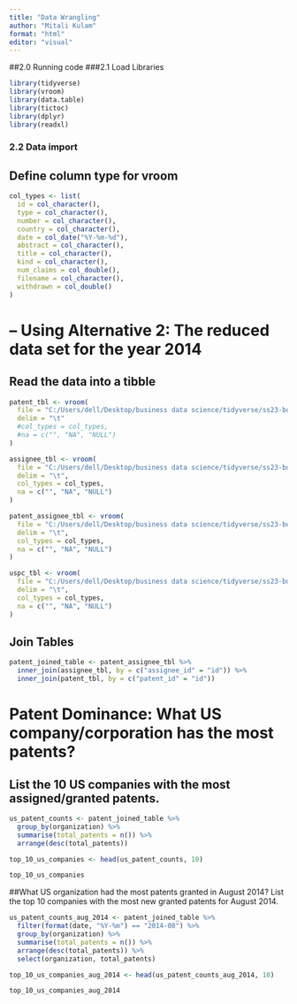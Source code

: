 ```yaml
---
title: "Data Wrangling"
author: "Mitali Kulam"
format: "html"
editor: "visual"
---
```


##2.0 Running code ###2.1 Load Libraries

```r
library(tidyverse)
library(vroom)
library(data.table)
library(tictoc)
library(dplyr)
library(readxl)

```

### 2.2 Data import

## Define column type for vroom

```r
col_types <- list(
  id = col_character(),
  type = col_character(),
  number = col_character(),
  country = col_character(),
  date = col_date("%Y-%m-%d"),
  abstract = col_character(),
  title = col_character(),
  kind = col_character(),
  num_claims = col_double(),
  filename = col_character(),
  withdrawn = col_double()
)
```

# -- Using Alternative 2: The reduced data set for the year 2014

## Read the data into a tibble

```r
patent_tbl <- vroom(
  file = "C:/Users/dell/Desktop/business data science/tidyverse/ss23-bdsb-mitalikulam/assets/wrangling/patent.tsv", 
  delim = "\t"
  #col_types = col_types,
  #na = c("", "NA", "NULL")
)

assignee_tbl <- vroom(
  file = "C:/Users/dell/Desktop/business data science/tidyverse/ss23-bdsb-mitalikulam/assets/wrangling/assignee.tsv", 
  delim = "\t", 
  col_types = col_types,
  na = c("", "NA", "NULL")
)

patent_assignee_tbl <- vroom(
  file = "C:/Users/dell/Desktop/business data science/tidyverse/ss23-bdsb-mitalikulam/assets/wrangling/patent_assignee.tsv", 
  delim = "\t", 
  col_types = col_types,
  na = c("", "NA", "NULL")
)

uspc_tbl <- vroom(
  file = "C:/Users/dell/Desktop/business data science/tidyverse/ss23-bdsb-mitalikulam/assets/wrangling/uspc.tsv", 
  delim = "\t", 
  col_types = col_types,
  na = c("", "NA", "NULL")
)
```

## Join Tables

```r
patent_joined_table <- patent_assignee_tbl %>%
  inner_join(assignee_tbl, by = c("assignee_id" = "id")) %>%
  inner_join(patent_tbl, by = c("patent_id" = "id"))

```

# Patent Dominance: What US company/corporation has the most patents?

## List the 10 US companies with the most assigned/granted patents.

```r
us_patent_counts <- patent_joined_table %>%
  group_by(organization) %>%
  summarise(total_patents = n()) %>%
  arrange(desc(total_patents))

top_10_us_companies <- head(us_patent_counts, 10)

top_10_us_companies
```

##What US organization had the most patents granted in August 2014? List the top 10 companies with the most new granted patents for August 2014.

```r
us_patent_counts_aug_2014 <- patent_joined_table %>%
  filter(format(date, "%Y-%m") == "2014-08") %>%
  group_by(organization) %>%
  summarise(total_patents = n()) %>%
  arrange(desc(total_patents)) %>%
  select(organization, total_patents)

top_10_us_companies_aug_2014 <- head(us_patent_counts_aug_2014, 10)

top_10_us_companies_aug_2014
```
